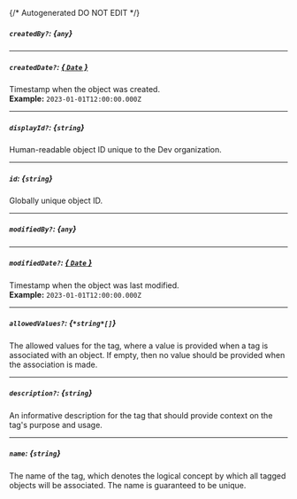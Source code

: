 {/* Autogenerated DO NOT EDIT  */}
##### `createdBy?`: *{`any`}*

---
##### `createdDate?`: [*{ `Date` }*](https://developer.mozilla.org/en-US/docs/Web/JavaScript/Reference/Global_Objects/Date)
Timestamp when the object was created.
<br/>
**Example:** `2023-01-01T12:00:00.000Z`

---
##### `displayId?`: *{`string`}*
Human\-readable object ID unique to the Dev organization.

---
##### `id`: *{`string`}*
Globally unique object ID.

---
##### `modifiedBy?`: *{`any`}*

---
##### `modifiedDate?`: [*{ `Date` }*](https://developer.mozilla.org/en-US/docs/Web/JavaScript/Reference/Global_Objects/Date)
Timestamp when the object was last modified.
<br/>
**Example:** `2023-01-01T12:00:00.000Z`

---
##### `allowedValues?`: *{`*string*[]`}*
The allowed values for the tag, where a value is provided when a
tag is associated with an object. If empty, then no value should be
provided when the association is made.


---
##### `description?`: *{`string`}*
An informative description for the tag that should provide context
on the tag's purpose and usage.


---
##### `name`: *{`string`}*
The name of the tag, which denotes the logical concept by which all
tagged objects will be associated. The name is guaranteed to be
unique.



